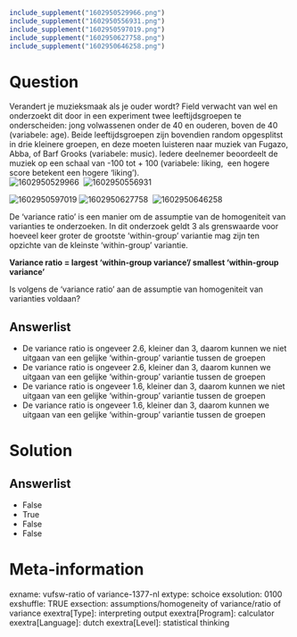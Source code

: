 ```r
include_supplement("1602950529966.png")
include_supplement("1602950556931.png")
include_supplement("1602950597019.png")
include_supplement("1602950627758.png")
include_supplement("1602950646258.png")
```

Question
========
Verandert je muzieksmaak als je ouder wordt? Field verwacht van wel en
onderzoekt dit door in een experiment twee leeftijdsgroepen te
onderscheiden: jong volwassenen onder de 40 en ouderen, boven de 40
(variabele: age). Beide leeftijdsgroepen zijn bovendien random
opgesplitst in drie kleinere groepen, en deze moeten luisteren naar
muziek van Fugazo, Abba, of Barf Grooks (variabele: music). Iedere
deelnemer beoordeelt de muziek op een schaal van -100 tot + 100
(variabele: liking,  een hogere score betekent een hogere ‘liking’).  
<img src="1602950529966.png" class="fr-fic fr-dii tvcss_2"
alt="1602950529966" /> 
<img src="1602950556931.png" class="fr-fic fr-dii tvcss_3"
alt="1602950556931" />  
  
<img src="1602950597019.png" class="fr-fic fr-dii tvcss_4"
alt="1602950597019" /> <img src="1602950627758.png" class="fr-fic fr-dii tvcss_5"
alt="1602950627758" /> 
<img src="1602950646258.png" class="fr-fic fr-dii tvcss_5"
alt="1602950646258" />  
  
De ‘variance ratio’ is een manier om de assumptie van de homogeniteit
van varianties te onderzoeken. In dit onderzoek geldt 3 als grenswaarde
voor hoeveel keer groter de grootste ‘within-group’ variantie mag zijn
ten opzichte van de kleinste ‘within-group’ variantie.  
  
**Variance ratio = largest ‘within-group variance’/ smallest
‘within-group variance’**  
  
Is volgens de ‘variance ratio’ aan de assumptie van homogeniteit van
varianties voldaan?

Answerlist
----------
* De variance ratio is ongeveer 2.6, kleiner dan 3, daarom kunnen we niet
  uitgaan van een gelijke ‘within-group’ variantie tussen de groepen
* De variance ratio is ongeveer 2.6, kleiner dan 3, daarom kunnen we
  uitgaan van een gelijke ‘within-group’ variantie tussen de groepen
* De variance ratio is ongeveer 1.6, kleiner dan 3, daarom kunnen we niet
  uitgaan van een gelijke ‘within-group’ variantie tussen de groepen
* De variance ratio is ongeveer 1.6, kleiner dan 3, daarom kunnen we
  uitgaan van een gelijke ‘within-group’ variantie tussen de groepen

Solution
========










Answerlist
----------
* False
* True
* False
* False

Meta-information
================
exname: vufsw-ratio of variance-1377-nl
extype: schoice
exsolution: 0100
exshuffle: TRUE
exsection: assumptions/homogeneity of variance/ratio of variance
exextra[Type]: interpreting output
exextra[Program]: calculator
exextra[Language]: dutch
exextra[Level]: statistical thinking

